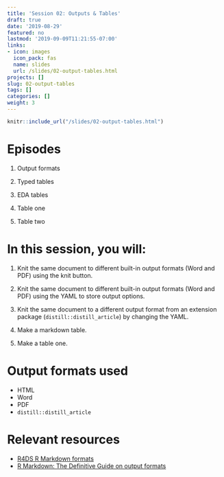 ```yaml
---
title: 'Session 02: Outputs & Tables'
draft: true
date: '2019-08-29'
featured: no
lastmod: '2019-09-09T11:21:55-07:00'
links:
- icon: images
  icon_pack: fas
  name: slides
  url: /slides/02-output-tables.html
projects: []
slug: 02-output-tables
tags: []
categories: []
weight: 3
---
```



```r
knitr::include_url("/slides/02-output-tables.html")
```

# Episodes

1. Output formats

1. Typed tables

1. EDA tables

1. Table one

1. Table two

# In this session, you will:

1. Knit the same document to different built-in output formats (Word and PDF) using the knit button.

1. Knit the same document to different built-in output formats (Word and PDF) using the YAML to store output options.

1. Knit the same document to a different output format from an extension package (`distill::distill_article`) by changing the YAML.

1. Make a markdown table.

1. Make a table one.

# Output formats used 

+ HTML
+ Word
+ PDF
+ `distill::distill_article`

# Relevant resources

+ [R4DS R Markdown formats](https://r4ds.had.co.nz/r-markdown-formats.html)
+ [R Markdown: The Definitive Guide on output formats](https://bookdown.org/yihui/rmarkdown/output-formats.html)
